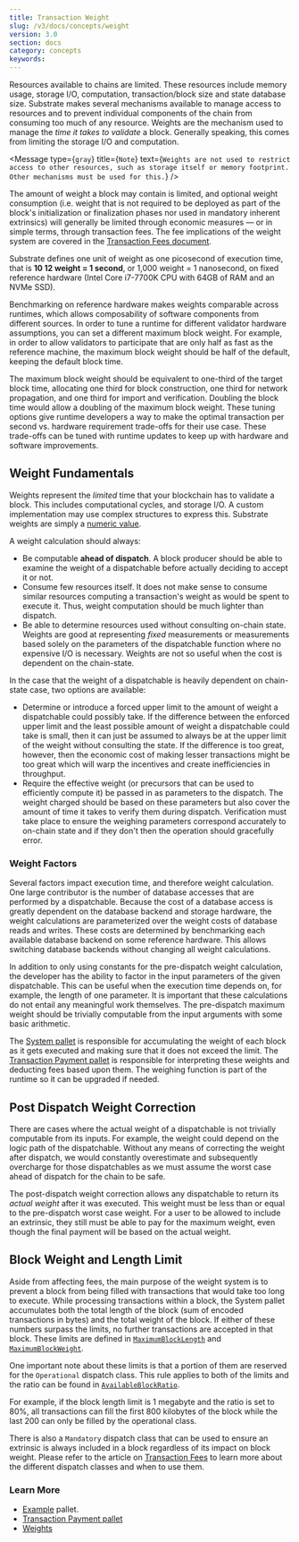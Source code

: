 ```yaml
---
title: Transaction Weight
slug: /v3/docs/concepts/weight
version: 3.0 
section: docs
category: concepts
keywords:
---
```


Resources available to chains are limited. These resources include memory usage, storage I/O,
computation, transaction/block size and state database size. Substrate makes several
mechanisms available to manage
access to resources and to prevent individual components of the chain from consuming too much of any
resource. Weights are the mechanism used to manage the _time it takes to validate_ a block.
Generally speaking, this comes from limiting the storage I/O and computation.

<Message
  type={`gray`}
  title={`Note`}
  text={`Weights are not used to restrict access to other resources, such as storage itself or memory
  footprint. Other mechanisms must be used for this.`}
/>

The amount of weight a block may contain is limited, and optional weight consumption (i.e. weight
that is not required to be deployed as part of the block's initialization or finalization phases nor
used in mandatory inherent extrinsics) will generally be limited through economic measures &mdash; or in
simple terms, through transaction fees. The fee implications of the weight system are covered in the
[Transaction Fees document](../../runtime/weights-and-fees).

Substrate defines one unit of weight as one picosecond of execution time, that is **10 12
weight = 1 second**, or 1,000 weight = 1 nanosecond, on fixed reference hardware (Intel Core
i7-7700K CPU with 64GB of RAM and an NVMe SSD).

Benchmarking on reference hardware makes
weights comparable across runtimes, which allows composability of software components from different
sources. In order to tune a runtime for different validator hardware assumptions, you can set a
different maximum block weight. For example, in order to allow validators to participate that are
only half as fast as the reference machine, the maximum block weight should be half of the default,
keeping the default block time.

The maximum block weight should be equivalent to one-third of the target block time, allocating one
third for block construction, one third for network propagation, and one third for import and
verification. Doubling the block time would allow a doubling of the maximum block weight. These
tuning options give runtime developers a way to make the optimal transaction per second vs. hardware
requirement trade-offs for their use case. These trade-offs can be tuned with runtime updates to
keep up with hardware and software improvements.

## Weight Fundamentals

Weights represent the _limited_ time that your blockchain has to validate a block. This includes
computational cycles, and storage I/O. A custom implementation may use complex structures to express
this. Substrate weights are simply a
[numeric value](/rustdocs/latest/frame_support/weights/type.Weight.html).

A weight calculation should always:

- Be computable **ahead of dispatch**. A block producer should be able to examine the weight of a
  dispatchable before actually deciding to accept it or not.
- Consume few resources itself. It does not make sense to consume similar resources computing a
  transaction's weight as would be spent to execute it. Thus, weight computation should be much
  lighter than dispatch.
- Be able to determine resources used without consulting on-chain state. Weights are good at
  representing _fixed_ measurements or measurements based solely on the parameters of the
  dispatchable function where no expensive I/O is necessary. Weights are not so useful when the cost
  is dependent on the chain-state.

In the case that the weight of a dispatchable is heavily dependent on chain-state case, two options
are available:

- Determine or introduce a forced upper limit to the amount of weight a dispatchable could possibly
  take. If the difference between the enforced upper limit and the least possible amount of weight a
  dispatchable could take is small, then it can just be assumed to always be at the upper limit of
  the weight without consulting the state. If the difference is too great, however, then the
  economic cost of making lesser transactions might be too great which will warp the incentives and
  create inefficiencies in throughput.
- Require the effective weight (or precursors that can be used to efficiently compute it) be passed
  in as parameters to the dispatch. The weight charged should be based on these parameters but also
  cover the amount of time it takes to verify them during dispatch. Verification must take place to
  ensure the weighing parameters correspond accurately to on-chain state and if they don't then the
  operation should gracefully error.

### Weight Factors

Several factors impact execution time, and therefore weight calculation. One large contributor is
the number of database accesses that are performed by a dispatchable. Because the cost of a database
access is greatly dependent on the database backend and storage hardware, the weight calculations
are parameterized over the weight costs of database reads and writes. These costs are determined by
benchmarking each available database backend on some reference hardware. This allows switching
database backends without changing all weight calculations.

In addition to only using constants for the pre-dispatch weight calculation, the developer has the
ability to factor in the input parameters of the given dispatchable. This can be useful when the
execution time depends on, for example, the length of one parameter. It is important that these
calculations do not entail any meaningful work themselves. The pre-dispatch maximum weight should be
trivially computable from the input arguments with some basic arithmetic.

The [System pallet](/rustdocs/latest/frame_system/pallet/index.html) is
responsible for accumulating the weight of each block as it gets executed and making sure that it
does not exceed the limit. The
[Transaction Payment pallet](/rustdocs/latest/pallet_transaction_payment/index.html)
is responsible for interpreting these weights and deducting fees based upon them. The weighing
function is part of the runtime so it can be upgraded if needed.

## Post Dispatch Weight Correction

There are cases where the actual weight of a dispatchable is not trivially computable from its
inputs. For example, the weight could depend on the logic path of the dispatchable. Without any
means of correcting the weight after dispatch, we would constantly overestimate and subsequently
overcharge for those dispatchables as we must assume the worst case ahead of dispatch for the chain
to be safe.

The post-dispatch weight correction allows any dispatchable to return its _actual weight_ after it
was executed. This weight must be less than or equal to the pre-dispatch worst case weight. For a
user to be allowed to include an extrinsic, they still must be able to pay for the maximum weight,
even though the final payment will be based on the actual weight.

## Block Weight and Length Limit

Aside from affecting fees, the main purpose of the weight system is to prevent a block from being
filled with transactions that would take too long to execute. While processing transactions within a
block, the System pallet accumulates both the total length of the block (sum of encoded transactions
in bytes) and the total weight of the block. If either of these numbers surpass the limits, no
further transactions are accepted in that block. These limits are defined in
[`MaximumBlockLength`](/rustdocs/latest/frame_system/limits/struct.BlockLength.html)
and
[`MaximumBlockWeight`](/rustdocs/latest/frame_system/limits/struct.BlockWeights.html).

One important note about these limits is that a portion of them are reserved for the `Operational`
dispatch class. This rule applies to both of the limits and the ratio can be found in
[`AvailableBlockRatio`](/rustdocs/latest/frame_system/limits/struct.BlockLength.html#method.max_with_normal_ratio).

For example, if the block length limit is 1 megabyte and the ratio is set to 80%, all transactions
can fill the first 800 kilobytes of the block while the last 200 can only be filled by the
operational class.

There is also a `Mandatory` dispatch class that can be used to ensure an extrinsic is always
included in a block regardless of its impact on block weight. Please refer to the article on
[Transaction Fees](../../runtime/weights-and-fees) to learn more about the different dispatch classes and
when to use them.

### Learn More

- [Example](https://github.com/paritytech/substrate/blob/master/frame/example/src/lib.rs)
  pallet.
- [Transaction Payment pallet](https://github.com/paritytech/substrate/blob/master/frame/transaction-payment/src/lib.rs)
- [Weights](https://github.com/paritytech/substrate/blob/master/frame/support/src/weights.rs)
